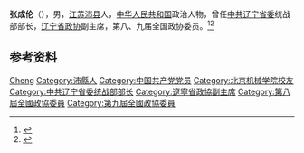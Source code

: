 '''张成伦'''（{{bd|1943年|}}），男，[[江苏|江苏]][[沛县|沛县]]人，[[中华人民共和国|中华人民共和国]]政治人物，曾任[[中共辽宁省委|中共辽宁省委]]统战部部长，[[辽宁省政协|辽宁省政协]]副主席，第八、九届全国政协委员。<ref>{{Cite book|title=历届全国政协委员人名辞典|author=|publisher=中国国际广播出版社|year=1996|isbn=9787507813746|location=北京|pages=286}}</ref><ref>{{Cite book|title=中华人民共和国职官志|author=何虎生, 李耀东, 向常福主编|publisher=中国社会出版社|year=2003|isbn=9787800883934|location=北京|pages=}}</ref>

== 参考资料 ==
{{reflist}}

{{中国人物小作品}}

{{Authority control}}
{{DEFAULTSORT:Zhang张}}
[[Category:张姓|Cheng]]
[[Category:沛縣人|Category:沛縣人]]
[[Category:中国共产党党员|Category:中国共产党党员]]
[[Category:北京机械学院校友|Category:北京机械学院校友]]
[[Category:中共辽宁省委统战部部长|Category:中共辽宁省委统战部部长]]
[[Category:遼寧省政協副主席|Category:遼寧省政協副主席]]
[[Category:第八屆全國政協委員|Category:第八屆全國政協委員]]
[[Category:第九屆全國政協委員|Category:第九屆全國政協委員]]
